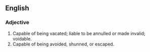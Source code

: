 ==English==
===Adjective===
#Capable of being vacated; liable to be annulled or made invalid; voidable.
#Capable of being avoided, shunned, or escaped.